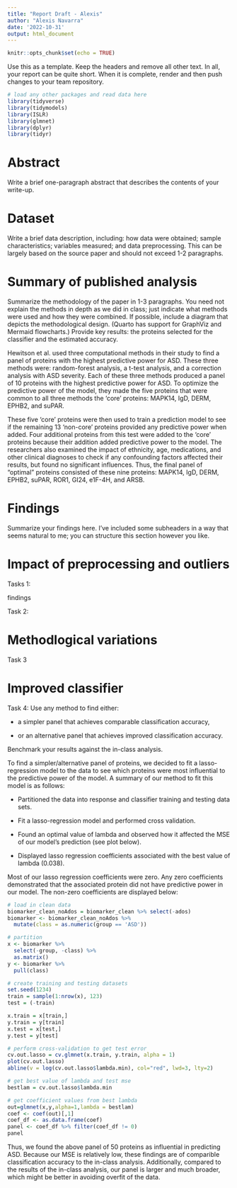 ```yaml
---
title: "Report Draft - Alexis"
author: "Alexis Navarra"
date: '2022-10-31'
output: html_document
---
```


```r
knitr::opts_chunk$set(echo = TRUE)
```

Use this as a template. Keep the headers and remove all other text. In all, your report can be quite short. When it is complete, render and then push changes to your team repository.

```r
# load any other packages and read data here
library(tidyverse)
library(tidymodels)
library(ISLR) 
library(glmnet) 
library(dplyr) 
library(tidyr)
```

# Abstract

Write a brief one-paragraph abstract that describes the contents of your write-up.

# Dataset

Write a brief data description, including: how data were obtained; sample characteristics; variables measured; and data preprocessing. This can be largely based on the source paper and should not exceed 1-2 paragraphs.

# Summary of published analysis

Summarize the methodology of the paper in 1-3 paragraphs. You need not explain the methods in depth as we did in class; just indicate what methods were used and how they were combined. If possible, include a diagram that depicts the methodological design. (Quarto has support for GraphViz and Mermaid flowcharts.) Provide key results: the proteins selected for the classifier and the estimated accuracy.

Hewitson et al. used three computational methods in their study to find a panel of proteins with the highest predictive power for ASD. These three methods were: random-forest analysis, a t-test analysis, and a correction analysis with ASD severity. Each of these three methods produced a panel of 10 proteins with the highest predictive power for ASD. To optimize the predictive power of the model, they made the five proteins that were common to all three methods the 'core' proteins: MAPK14, IgD, DERM, EPHB2, and suPAR.

These five 'core' proteins were then used to train a prediction model to see if the remaining 13 'non-core' proteins provided any predictive power when added. Four additional proteins from this test were added to the 'core' proteins because their addition added predictive power to the model. The researchers also examined the impact of ethnicity, age, medications, and other clinical diagnoses to check if any confounding factors affected their results, but found no significant influences. Thus, the final panel of "optimal" proteins consisted of these nine proteins: MAPK14, IgD, DERM, EPHB2, suPAR, ROR1, GI24, e1F-4H, and ARSB.

# Findings

Summarize your findings here. I've included some subheaders in a way that seems natural to me; you can structure this section however you like.

# Impact of preprocessing and outliers

Tasks 1:

findings

Task 2:

# Methodlogical variations

Task 3

# Improved classifier

Task 4: Use any method to find either:

-   a simpler panel that achieves comparable classification accuracy,

-   or an alternative panel that achieves improved classification accuracy.

Benchmark your results against the in-class analysis.

To find a simpler/alternative panel of proteins, we decided to fit a lasso-regression model to the data to see which proteins were most influential to the predictive power of the model. A summary of our method to fit this model is as follows:

-   Partitioned the data into response and classifier training and testing data sets.

-   Fit a lasso-regression model and performed cross validation.

-   Found an optimal value of lambda and observed how it affected the MSE of our model's prediction (see plot below).

-   Displayed lasso regression coefficients associated with the best value of lambda (0.038).

Most of our lasso regression coefficients were zero. Any zero coefficients demonstrated that the associated protein did not have predictive power in our model. The non-zero coefficients are displayed below:

```r
# load in clean data
biomarker_clean_noAdos = biomarker_clean %>% select(-ados) 
biomarker <- biomarker_clean_noAdos %>%
  mutate(class = as.numeric(group == 'ASD'))

# partition
x <- biomarker %>%
  select(-group, -class) %>%
  as.matrix()
y <- biomarker %>%
  pull(class)

# create training and testing datasets
set.seed(1234)
train = sample(1:nrow(x), 123)
test = (-train)

x.train = x[train,]
y.train = y[train]
x.test = x[test,]
y.test = y[test]

# perform cross-validation to get test error
cv.out.lasso = cv.glmnet(x.train, y.train, alpha = 1) 
plot(cv.out.lasso)
abline(v = log(cv.out.lasso$lambda.min), col="red", lwd=3, lty=2)

# get best value of lambda and test mse
bestlam = cv.out.lasso$lambda.min

# get coefficient values from best lambda
out=glmnet(x,y,alpha=1,lambda = bestlam) 
coef <- coef(out)[,1]
coef_df <- as.data.frame(coef)
panel <- coef_df %>% filter(coef_df != 0)
panel
```

Thus, we found the above panel of 50 proteins as influential in predicting ASD. Because our MSE is relatively low, these findings are of comparible classification accuracy to the in-class analysis. Additionally, compared to the results of the in-class analysis, our panel is larger and much broader, which might be better in avoiding overfit of the data.
